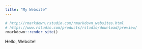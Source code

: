 ```yaml
---
title: "My Website"
---
```


```r
# http://rmarkdown.rstudio.com/rmarkdown_websites.html
# https://www.rstudio.com/products/rstudio/download/preview/
rmarkdown::render_site()
```


Hello, Website!